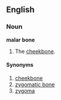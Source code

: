 ==English==
===Noun===
'''malar bone'''

#The [[cheekbone]].

====Synonyms====
#[[cheekbone]]
#[[zygomatic bone]]
#[[zygoma]]